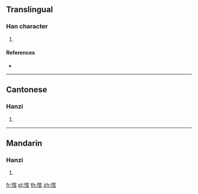 {{character info/new}}
==Translingual==

===Han character===
{{Han char|rn=61|rad=心|as=08|sn=11|four=93077|canj=PJRR|ids=⿰忄官}}

# {{defn|Han|sort=心08}}

====References====
* {{Han ref|kx=0389.100|dkj=10735|dj=0722.150|hdz=42319.020|uh=60BA|ud=24762|bh=D556|bd=54614}}

----

==Cantonese==

===Hanzi===
{{yue-hanzi|jyut=[[gun3]]|y=gun3}}

# {{defn|lang=yue|sort=心08}}

----

==Mandarin==

===Hanzi===
{{cmn-hanzi|pin=[[guàn]] ([[guan4]])|wg=kuan<sup>4</sup>}}

# {{defn|lang=cmn|sort=心08}}

[[fr:悺]]
[[pl:悺]]
[[th:悺]]
[[zh:悺]]